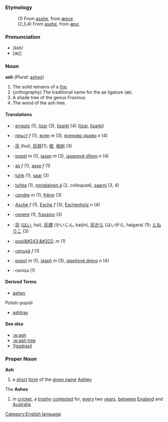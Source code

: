 =={{en}}==
[[Category:English language]]
===Etymology===
:(1) From {{enm}} [[asshe]], from {{ang}} [[æsce]].
:(2,3,4) From {{enm}} [[asshe]], from {{ang}} [[æsc]].
===Pronunciation===
*/ăsh/
*[æʃ]
===Noun===
'''ash''' (''Plural:'' [[ashes]])
#The solid remains of a [[fire]].
#(''orthography'') The traditional name for the ae ligature (æ).
#A shade tree of the genus ''Fraxinus''.
#The wood of the ash tree.

====Translations====
*{{eu}}: [[errauts]] (1), [[lizar]] (3), [[lizarki]] (4) ([http://eu.wiktionary.org/wiki/lizar lizar], [http://eu.wiktionary.org/wiki/lizarki lizarki])
*{{bg}}: [[пръст]] ''f'' (1), [[ясен]] ''m'' (3), [[ясеново дърво]] ''n'' (4)
*{{zh}}: [[灰]] (huí), [[灰烬]](1); [[桉]], [[桉树]] (3)
*{{cs}}: [[popel]]  ''m''  (1),  [[jasan]]  ''m'' (3),  [[jasanové dřevo]]  ''n'' (4)
*{{nl}}: [[as]] ''f'' (1), [[asse]] ''f'' (1)
*{{et}}: [[tuhk]] (1), [[saar#Estonian|saar]] (3)
*{{fi}}: [[tuhka]] (1), [[norjalainen ä]] (2, ''colloquial''), [[saarni]] (3, 4)
*{{fr}}: [[cendre]] ''m'' (1), [[frêne]] (3)
*{{de}}: [[Asche]] ''f'' (1), [[Esche]] ''f'' (3), [[Eschenholz]] ''n'' (4)
*{{it}}: [[cenere]] (1), [[frassino]] (3)
*{{ja}}: [[灰]] ([[はい]], hai), [[灰燼]] (かいじん, kaijin), [[灰がら]] (はいがら, haigara) (1); [[とねりこ]] (3)
*{{pl}}: [[popi&#243;&#322;]] ''m'' (1) 
*{{ro}}: [[cenuşă]] ''f'' (1)
*{{sk}}: [[popol]]  ''m'' (1),  [[jaseň]]  ''m'' (3),   [[jaseňové drevo]]  ''n'' (4)
*{{es}}: ceniza (1)

====Derived Terms====
*[[ashen]]
Polish-popiół
*[[ashtray]]

====See also====
*[[:w:ash]]
*[[:w:ash tree]]
*[[Yggdrasil]]

===Proper Noun===
'''Ash'''
# a [[short]] [[form]] of the [[given name]] [[Ashley]]

The '''Ashes'''
# in [[cricket]], a [[trophy]] [[contest]]ed for, [[every]] two [[year]]s, [[between]] [[England]] and [[Australia]]